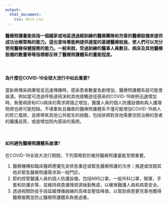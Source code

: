 ```yaml
---
output: 
  html_document:
    css: docs.css
---
```


#### 醫療照護量能係指一個國家或地區透過經訓練的醫療團隊和完善的醫療設備來提供成功治療策略的能力。這也意味著能夠提供適當的基礎醫療設施，使人們可以充分使用醫療保健服務的能力。一般來說，受過訓練的醫事人員數目、病床及其他醫療設備的數量等等指標都反映了醫療照護體系的量能程度。

\

#### 為什麼在COVID-19全球大流行中如此重要?

當新興傳染病爆發並迅速傳播時，感染患者數量急劇增加，醫療照護體系就可能會崩潰。例如當可透過呼吸道飛沫和其他接觸途徑感染的COVID-19病例迅速增加時，負壓病房和ICU病床的需求將隨之增加，醫護人員的個人防護設備和病人護理物資也將可能短缺。不堪重負且癱瘓的醫療照護體系不僅可能增加COVID-19病人的死亡風險，並將帶來其他公共衛生的挑戰，包括排擠對其他需要住院治療的患者的醫護品質，或是增加院內感染的風險。

\

#### 如何避免醫療照護體系崩潰?

在COVID-19全球大流行期間，下列策略對於維持醫療照護量能至關重要。

1. 醫療機構和臨床醫師應優先安排急重症或緊急醫療照護的次序；推遲或改期其他非緊急醫療照護需求與一般門診。
2. 節約控管醫護人員的個人防護設備，包括N95口罩，一般外科口罩，眼罩，手套和防護衣等，並維持病患護理資源後勤無虞，以確保醫護人員和病患安全。
3. 透過相關防疫手段延緩傳播曲線的高峰並壓低峰值，以幫助病患更完善地獲得醫療服務並防止醫療照護體系負擔過重。
